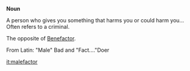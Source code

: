 '''Noun'''

A person who gives you something that harms you or could harm you...
Often refers to a criminal.

The opposite of [[Benefactor]].

From Latin: "Male" Bad and "Fact...."Doer

[[it:malefactor]]
